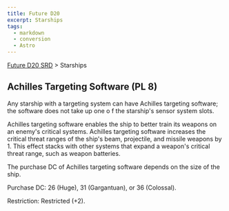 ```yaml
---
title: Future D20
excerpt: Starships
tags:
  - markdown
  - conversion
  - Astro
---
```






[Future D20 SRD]( / ) > Starships




## Achilles Targeting Software (PL 8)


Any starship with a targeting system can have Achilles targeting software; the software does not take up one o f the starship's
sensor system slots.


Achilles targeting software enables the ship to better train its weapons on an enemy's critical systems. Achilles targeting software increases the critical threat ranges of the ship's beam, projectile, and missile weapons by 1. This effect stacks with other systems that expand a weapon's critical threat range, such as weapon batteries.


The purchase DC of Achilles targeting software depends on the size of the ship.


Purchase DC: 26 (Huge), 31 (Gargantuan), or 36 (Colossal).


Restriction: Restricted (+2).



